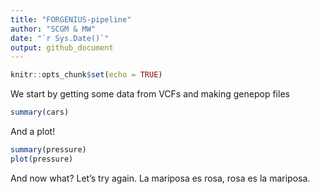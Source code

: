 ```yaml
---
title: "FORGENIUS-pipeline"
author: "SCGM & MW"
date: "`r Sys.Date()`"
output: github_document
---
```


```r
knitr::opts_chunk$set(echo = TRUE)
```

We start by getting some data from VCFs and making genepop files

```r
summary(cars)
```

And a plot!

```r
summary(pressure)
plot(pressure)
```

And now what? Let's try again. La mariposa es rosa, rosa es la mariposa.
